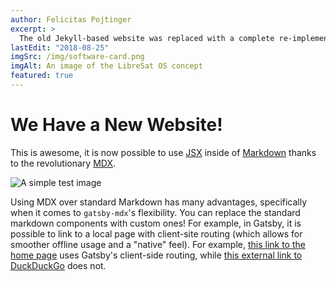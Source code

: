 ```yaml
---
author: Felicitas Pojtinger
excerpt: >
  The old Jekyll-based website was replaced with a complete re-implementation based on Gatsby.
lastEdit: "2018-08-25"
imgSrc: /img/software-card.png
imgAlt: An image of the LibreSat OS concept
featured: true
---
```


# We Have a New Website!

This is awesome, it is now possible to use [JSX](https://reactjs.org/docs/introducing-jsx.html) inside of [Markdown](https://daringfireball.net/projects/markdown/) thanks to the revolutionary [MDX](https://mdxjs.com/).

![A simple test image](/img/network-card.png)

Using MDX over standard Markdown has many advantages, specifically when it comes to `gatsby-mdx`'s flexibility. You can replace the standard markdown components with custom ones! For example, in Gatsby, it is possible to link to a local page with client-site routing (which allows for smoother offline usage and a "native" feel). For example, [this link to the home page](/) uses Gatsby's client-side routing, while [this external link to DuckDuckGo](https://duckduckgo.com/) does not.
